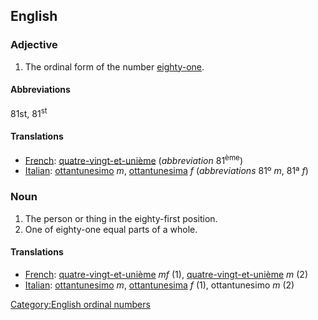 ==English==

===Adjective===

# The ordinal form of the number [[eighty-one]].

====Abbreviations====
81st, 81<sup>st</sup>

====Translations====

*[[French]]: [[quatre-vingt-et-unième]] (''abbreviation'' 81<sup>ème</sup>)
*[[Italian]]: [[ottantunesimo]] ''m'', [[ottantunesima]] ''f'' (''abbreviations'' 81º ''m'', 81ª ''f'')

===Noun===

#The person or thing in the eighty-first position.
#One of eighty-one equal parts of a whole.

====Translations====

*[[French]]: [[quatre-vingt-et-unième]] ''mf'' (1), [[quatre-vingt-et-unième]] ''m'' (2)
*[[Italian]]: [[ottantunesimo]] ''m'', [[ottantunesima]] ''f'' (1), ottantunesimo ''m'' (2)

[[Category:English ordinal numbers]]